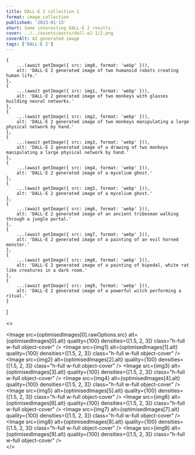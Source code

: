 ```yaml
---
title: DALL·E 2 collection 1
format: image_collection
published: '2023-01-13'
short: Some interesting DALL·E 2 results.
cover: ../../assets/posts/dall-e2-1/2.png
coverAlt: AI generated image
tags: ['DALL·E 2']
---
```



	{
		...(await getImage({ src: img0, format: 'webp' })),
		alt: 'DALL·E 2 generated image of two humanoid robots creating human life.'
	},
	{
		...(await getImage({ src: img1, format: 'webp' })),
		alt: 'DALL·E 2 generated image of two monkeys with glasses building neural networks.'
	},
	{
		...(await getImage({ src: img2, format: 'webp' })),
		alt: 'DALL·E 2 generated image of two monkeys manipulating a large physical network by hand.'
	},
	{
		...(await getImage({ src: img3, format: 'webp' })),
		alt: 'DALL·E 2 generated image of a drawing of two monkeys manipulating a large physical network by hand.'
	},
	{
		...(await getImage({ src: img4, format: 'webp' })),
		alt: 'DALL·E 2 generated image of a mycelium ghost.'
	},
	{
		...(await getImage({ src: img5, format: 'webp' })),
		alt: 'DALL·E 2 generated image of a mycelium ghost.'
	},
	{
		...(await getImage({ src: img6, format: 'webp' })),
		alt: 'DALL·E 2 generated image of an ancient tribesman walking through a jungle portal.'
	},
	{
		...(await getImage({ src: img7, format: 'webp' })),
		alt: 'DALL·E 2 generated image of a painting of an evil horned monster.'
	},
	{
		...(await getImage({ src: img8, format: 'webp' })),
		alt: 'DALL·E 2 generated image of a painting of bipedal, white rat like creatures in a dark room.'
	},
	{
		...(await getImage({ src: img9, format: 'webp' })),
		alt: 'DALL·E 2 generated image of a powerful witch performing a ritual.'
	}
]

<>
	<div
		class="grid gap-4"
		style="grid-template-columns: repeat(auto-fill, minmax(280px, 1fr))"
	>
		<ImageGalleryButton index={0} client:load>
			<Image
				src={optimisedImages[0].rawOptions.src}
				alt={optimisedImages[0].alt}
				quality={100}
				densities={[1.5, 2, 3]}
				class="h-full w-full object-cover"
			/>
		</ImageGalleryButton>
		<ImageGalleryButton index={1} client:load>
			<Image
				src={img1}
				alt={optimisedImages[1].alt}
				quality={100}
				densities={[1.5, 2, 3]}
				class="h-full w-full object-cover"
			/>
		</ImageGalleryButton>
		<ImageGalleryButton index={2} client:load>
			<Image
				src={img2}
				alt={optimisedImages[2].alt}
				quality={100}
				densities={[1.5, 2, 3]}
				class="h-full w-full object-cover"
			/>
		</ImageGalleryButton>
		<ImageGalleryButton index={3} client:load>
			<Image
				src={img3}
				alt={optimisedImages[3].alt}
				quality={100}
				densities={[1.5, 2, 3]}
				class="h-full w-full object-cover"
			/>
		</ImageGalleryButton>
		<ImageGalleryButton index={4} client:load>
			<Image
				src={img4}
				alt={optimisedImages[4].alt}
				quality={100}
				densities={[1.5, 2, 3]}
				class="h-full w-full object-cover"
			/>
		</ImageGalleryButton>
		<ImageGalleryButton index={5} client:load>
			<Image
				src={img5}
				alt={optimisedImages[5].alt}
				quality={100}
				densities={[1.5, 2, 3]}
				class="h-full w-full object-cover"
			/>
		</ImageGalleryButton>
		<ImageGalleryButton index={6} client:load>
			<Image
				src={img6}
				alt={optimisedImages[6].alt}
				quality={100}
				densities={[1.5, 2, 3]}
				class="h-full w-full object-cover"
			/>
		</ImageGalleryButton>
		<ImageGalleryButton index={7} client:load>
			<Image
				src={img7}
				alt={optimisedImages[7].alt}
				quality={100}
				densities={[1.5, 2, 3]}
				class="h-full w-full object-cover"
			/>
		</ImageGalleryButton>
		<ImageGalleryButton index={8} client:load>
			<Image
				src={img8}
				alt={optimisedImages[8].alt}
				quality={100}
				densities={[1.5, 2, 3]}
				class="h-full w-full object-cover"
			/>
		</ImageGalleryButton>
		<ImageGalleryButton index={9} client:load>
			<Image
				src={img9}
				alt={optimisedImages[9].alt}
				quality={100}
				densities={[1.5, 2, 3]}
				class="h-full w-full object-cover"
			/>
		</ImageGalleryButton>
	</div>
</>

<ImageGallery images={optimisedImages} client:load />
